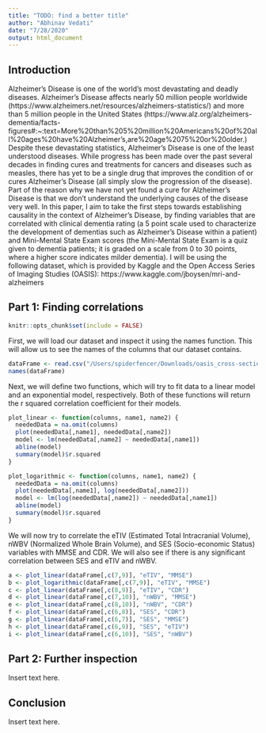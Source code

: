 ```yaml
---
title: "TODO: find a better title"
author: "Abhinav Vedati"
date: "7/28/2020"
output: html_document
---
```


## Introduction

Alzheimer's Disease is one of the world's most devastating and deadly diseases. Alzheimer's Disease affects nearly 50 million people worldwide (https://www.alzheimers.net/resources/alzheimers-statistics/) and more than 5 million people in the United States (https://www.alz.org/alzheimers-dementia/facts-figures#:~:text=More%20than%205%20million%20Americans%20of%20all%20ages%20have%20Alzheimer's,are%20age%2075%20or%20older.) Despite these devastating statistics, Alzheimer's Disease is one of the least understood diseases. While progress has been made over the past several decades in finding cures and treatments for cancers and diseases such as measles, there has yet to be a single drug that improves the condition of or cures Alzheimer's Disease (all simply slow the progression of the disease). Part of the reason why we have not yet found a cure for Alzheimer's Disease is that we don't understand the underlying causes of the disease very well. In this paper, I aim to take the first steps towards establishing causality in the context of Alzheimer's Disease, by finding variables that are correlated with clinical dementia rating (a 5 point scale used to characterize the development of dementias such as Alzheimer's Disease within a patient) and Mini-Mental State Exam scores (the Mini-Mental State Exam is a quiz given to dementia patients; it is graded on a scale from 0 to 30 points, where a higher score indicates milder dementia). I will be using the following dataset, which is provided by Kaggle and the Open Access Series of Imaging Studies (OASIS): https://www.kaggle.com/jboysen/mri-and-alzheimers

## Part 1: Finding correlations

```r
knitr::opts_chunk$set(include = FALSE)
```

First, we will load our dataset and inspect it using the names function. This will allow us to see the names of the columns that our dataset contains.

```r
dataFrame <- read.csv("/Users/spiderfencer/Downloads/oasis_cross-sectional.csv", header=TRUE, sep=",")
names(dataFrame)
```

Next, we will define two functions, which will try to fit data to a linear model and an exponential model, respectively. Both of these functions will return the r squared correlation coefficient for their models.

```r
plot_linear <- function(columns, name1, name2) {
  neededData = na.omit(columns)
  plot(neededData[,name1], neededData[,name2])
  model <- lm(neededData[,name2] ~ neededData[,name1]) 
  abline(model)
  summary(model)$r.squared
}

plot_logarithmic <- function(columns, name1, name2) {
  neededData = na.omit(columns)
  plot(neededData[,name1], log(neededData[,name2]))
  model <- lm(log(neededData[,name2]) ~ neededData[,name1])
  abline(model)
  summary(model)$r.squared
}
```

We will now try to correlate the eTIV (Estimated Total Intracranial Volume), nWBV (Normalized Whole Brain Volume), and SES (Socio-economic Status) variables with MMSE and CDR. We will also see if there is any significant correlation between SES and eTIV and nWBV.

```r
a <- plot_linear(dataFrame[,c(7,9)], "eTIV", "MMSE")
b <- plot_logarithmic(dataFrame[,c(7,9)], "eTIV", "MMSE")
c <- plot_linear(dataFrame[,c(8,9)], "eTIV", "CDR")
d <- plot_linear(dataFrame[,c(7,10)], "nWBV", "MMSE")
e <- plot_linear(dataFrame[,c(8,10)], "nWBV", "CDR")
f <- plot_linear(dataFrame[,c(6,8)], "SES", "CDR")
g <- plot_linear(dataFrame[,c(6,7)], "SES", "MMSE")
h <- plot_linear(dataFrame[,c(6,9)], "SES", "eTIV")
i <- plot_linear(dataFrame[,c(6,10)], "SES", "nWBV")
```


## Part 2: Further inspection

Insert text here.

## Conclusion

Insert text here.